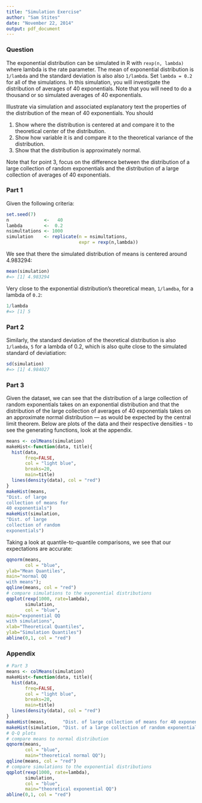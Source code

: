```yaml
---
title: "Simulation Exercise"
author: "Sam Stites"
date: "November 22, 2014"
output: pdf_document
---
```

### Question
The exponential distribution can be simulated in R with `rexp(n, lambda)` where lambda is the rate parameter. The mean of exponential distribution is `1/lambda` and the standard deviation is also also `1/lambda`. Set `lambda = 0.2` for all of the simulations. In this simulation, you will investigate the distribution of averages of 40 exponentials. Note that you will need to do a thousand or so simulated averages of 40 exponentials.

Illustrate via simulation and associated explanatory text the properties of the distribution of the mean of 40 exponentials.  You should

1. Show where the distribution is centered at and compare it to the theoretical center of the distribution.
2. Show how variable it is and compare it to the theoretical variance of the distribution.
3. Show that the distribution is approximately normal.

Note that for point 3, focus on the difference between the distribution of a large collection of random exponentials and the distribution of a large collection of averages of 40 exponentials.

### Part 1

Given the following criteria:
```r
set.seed(7)
n             <-   40
lambda        <-  0.2
nsimultations <- 1000
simulation    <- replicate(n = nsimultations,
                           expr = rexp(n,lambda))
```

We see that there the simulated distribution of means is centered around 4.983294:

```r
mean(simulation)
#=> [1] 4.983294
```

Very close to the exponential distribution's theoretical mean, `1/lamdba`, for a lambda of `0.2`:

```r
1/lambda
#=> [1] 5
```

### Part 2

Similarly, the standard deviation of the theoretical distribution is also `1/lambda`, `5` for a lambda of 0.2, which is also quite close to the simulated standard of deviatiation:

```r
sd(simulation)
#=> [1] 4.984027
```

### Part 3
Given the dataset, we can see that the distribution of a large collection of random exponentials takes on an exponential distribution and that the distribution of the large collection of averages of 40 exponentials takes on an approximate normal distribution — as would be expected by the central limit theorem. Below are plots of the data and their respective densities - to see the generating functions, look at the appendix.

``` r
means <- colMeans(simulation)
makeHist<-function(data, title){
  hist(data,
       freq=FALSE,
       col = "light blue",
       breaks=20,
       main=title)
  lines(density(data), col = "red")
}
makeHist(means,
"Dist. of large
collection of means for
40 exponentials")
makeHist(simulation,
"Dist. of large
collection of random
exponentials")
```

Taking a look at quantile-to-quantile comparisons, we see that our expectations are accurate:
``` r
qqnorm(means,
       col = "blue",
ylab="Mean Quantiles",
main="normal QQ
with means");
qqline(means, col = "red")
# compare simulations to the exponential distributions
qqplot(rexp(1000, rate=lambda),
       simulation,
       col = "blue",
main="exponential QQ
with simulations",
xlab="Theoretical Quantiles",
ylab="Simulation Quantiles")
abline(0,1, col = "red")
```

### Appendix

``` r
# Part 3
means <- colMeans(simulation)
makeHist<-function(data, title){
  hist(data,
       freq=FALSE,
       col = "light blue",
       breaks=20,
       main=title)
  lines(density(data), col = "red")
}
makeHist(means,      "Dist. of large collection of means for 40 exponentials")
makeHist(simulation, "Dist. of a large collection of random exponentials")
# Q-Q plots
# compare means to normal distribution
qqnorm(means,
       col = "blue",
       main="theoretical normal QQ");
qqline(means, col = "red")
# compare simulations to the exponential distributions
qqplot(rexp(1000, rate=lambda),
       simulation,
       col = "blue",
       main="theoretical exponential QQ")
abline(0,1, col = "red")
```
